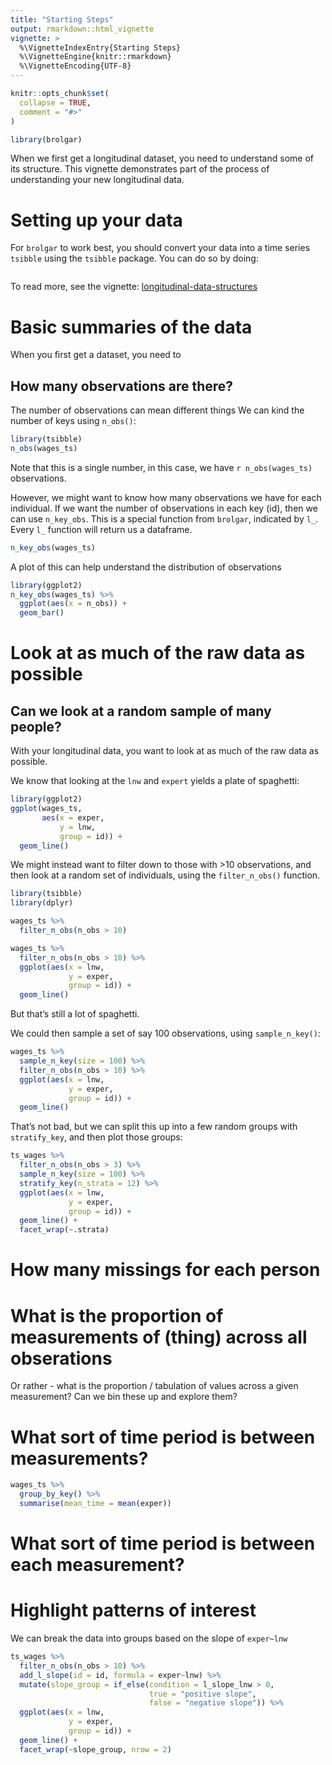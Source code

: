 ```yaml
---
title: "Starting Steps"
output: rmarkdown::html_vignette
vignette: >
  %\VignetteIndexEntry{Starting Steps}
  %\VignetteEngine{knitr::rmarkdown}
  %\VignetteEncoding{UTF-8}
---
```


```r
knitr::opts_chunk$set(
  collapse = TRUE,
  comment = "#>"
)
```

```r
library(brolgar)
```

When we first get a longitudinal dataset, you need to understand some of its structure. This vignette demonstrates part of the process of understanding your new longitudinal data.

# Setting up your data

For `brolgar` to work best, you should convert your data into a time series `tsibble` using the `tsibble` package. You can do so by doing:

```r

```

To read more, see the vignette: [longitudinal-data-structures]()

# Basic summaries of the data

When you first get a dataset, you need to 

## How many observations are there?

The number of observations can mean different things
We can kind the number of keys using `n_obs()`:

```r
library(tsibble)
n_obs(wages_ts)
```

Note that this is a single number, in this case, we have `r n_obs(wages_ts)` observations.

However, we might want to know how many observations we have for each individual. If we want the number of observations in each key (id), then we can use `n_key_obs`. This is a special function from `brolgar`, indicated by `l_`. Every `l_` function will return us a dataframe.

```r
n_key_obs(wages_ts)
```

A plot of this can help understand the distribution of observations

```r
library(ggplot2)
n_key_obs(wages_ts) %>%
  ggplot(aes(x = n_obs)) + 
  geom_bar()
```

# Look at as much of the raw data as possible

## Can we look at a random sample of many people?

With your longitudinal data, you want to look at as much of the raw data as possible.

We know that looking at the `lnw` and `expert` yields a plate of spaghetti:

```r
library(ggplot2)
ggplot(wages_ts, 
       aes(x = exper,
           y = lnw,
           group = id)) + 
  geom_line()
```

We might instead want to filter down to those with >10 observations, and then look at a random set of individuals, using the `filter_n_obs()` function.

```r
library(tsibble)
library(dplyr)

wages_ts %>% 
  filter_n_obs(n_obs > 10)
```


```r

wages_ts %>%
  filter_n_obs(n_obs > 10) %>%
  ggplot(aes(x = lnw,
             y = exper,
             group = id)) + 
  geom_line()
```

But that's still a lot of spaghetti.

We could then sample a set of say 100 observations, using `sample_n_key()`:

```r
wages_ts %>%
  sample_n_key(size = 100) %>%
  filter_n_obs(n_obs > 10) %>%
  ggplot(aes(x = lnw,
             y = exper,
             group = id)) + 
  geom_line()
```

That's not bad, but we can split this up into a few random groups with `stratify_key`, and then plot those groups:

```r
ts_wages %>%
  filter_n_obs(n_obs > 3) %>%
  sample_n_key(size = 100) %>%
  stratify_key(n_strata = 12) %>%
  ggplot(aes(x = lnw,
             y = exper,
             group = id)) + 
  geom_line() + 
  facet_wrap(~.strata)
```

# How many missings for each person

# What is the proportion of measurements of (thing) across all obserations

Or rather - what is the proportion / tabulation of values across a given measurement? Can we bin these up and explore them?

# What sort of time period is between measurements?

```r
wages_ts %>%
  group_by_key() %>%
  summarise(mean_time = mean(exper))
```


# What sort of time period is between each measurement?


# Highlight patterns of interest

We can break the data into groups based on the slope of `exper~lnw`

```r
ts_wages %>%
  filter_n_obs(n_obs > 10) %>%
  add_l_slope(id = id, formula = exper~lnw) %>%
  mutate(slope_group = if_else(condition = l_slope_lnw > 0,
                               true = "positive slope",
                               false = "negative slope")) %>%
  ggplot(aes(x = lnw,
             y = exper,
             group = id)) + 
  geom_line() + 
  facet_wrap(~slope_group, nrow = 2)
  
```


